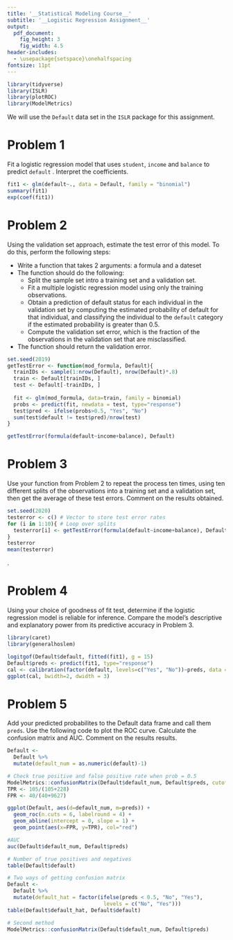 ```yaml
---
title: '__Statistical Modeling Course__'
subtitle: '__Logistic Regression Assignment__'
output:
  pdf_document:
    fig_height: 3
    fig_width: 4.5
header-includes:
  - \usepackage{setspace}\onehalfspacing
fontsize: 11pt
---
```



```r
library(tidyverse)
library(ISLR)
library(plotROC)
library(ModelMetrics)
```

We will use the `Default` data set in the `ISLR` package for this assignment. 

# Problem 1 
Fit a logistic regression model that uses  `student`, `income`  and  `balance`  to predict  `default` . Interpret the coefficients. 

```r
fit1 <- glm(default~., data = Default, family = "binomial")
summary(fit1)
exp(coef(fit1))
```

\textit{Answer: The odds of student defaulting is lower than non-students with the same balance and income by a factor of 0.52. Income does not have a significant effect on the odds of defaulting. For each dollar increase in balance odds of default increase by a factor of 1.0057.}

# Problem 2
Using the validation set approach, estimate the test error of this model. To do this, perform the following steps:

- Write a function that takes 2 arguments: a formula and a dateset 
- The function should do the following:
  - Split the sample set intro a training set and a validation set.
  - Fit a multiple logistic regression model using only the training observations.
  - Obtain a prediction of default status for each individual in the validation set by computing the estimated probability of default for that individual, and classifying the individual to the `default`  category if the estimated probability is greater than 0.5.
  - Compute the validation set error, which is the fraction of the observations in the validation set that are misclassified.
- The function should return the validation error.
  
```r
set.seed(2019)
getTestError <- function(mod_formula, Default){
  trainIDs <- sample(1:nrow(Default), nrow(Default)*.8)
  train <- Default[trainIDs, ]
  test <- Default[-trainIDs, ]
  
  fit <- glm(mod_formula, data=train, family = binomial)
  probs <- predict(fit, newdata = test, type="response")
  test$pred <- ifelse(probs>0.5, "Yes", "No")
  sum(test$default != test$pred)/nrow(test)
}

getTestError(formula(default~income+balance), Default)
```


# Problem 3
Use your function from Problem 2 to repeat the process ten times, using ten different splits of the observations into a training set and a validation set, then get the average of these test errors. Comment on the results obtained.

```r
set.seed(2020)
testerror <- c() # Vector to store test error rates
for (i in 1:10){ # Loop over splits
  testerror[i] <- getTestError(formula(default~income+balance), Default)
}
testerror
mean(testerror)
```

\textit{The test error rates are all between 2.2\% to 3\%}. 

# Problem 4
Using your choice of goodness of fit test, determine if the logistic regression model is reliable for inference. Compare the model's descriptive and explanatory power from its predictive accuracy in Problem 3.

```r
library(caret)
library(generalhoslem)
```

```r
logitgof(Default$default, fitted(fit1), g = 15)
Default$preds <- predict(fit1, type="response")
cal <- calibration(factor(default, levels=c("Yes", "No"))~preds, data = Default)
ggplot(cal, bwidth=2, dwidth = 3)
```

\textit{Answer: Both the Hoslem-Lemeshow test and the calibration plot indicate that the model is a good fit, 
this in addition to producing accurate predictions.} 

# Problem 5
Add your predicted probabilites to the Default data frame and call them `preds`. Use the following code to plot the ROC curve. Calculate the confusion matrix and AUC. Comment on the results results. 

```r
Default <- 
  Default %>% 
  mutate(default_num = as.numeric(default)-1)

# Check true positive and false positive rate when prob = 0.5
ModelMetrics::confusionMatrix(Default$default_num, Default$preds, cutoff= 0.5)
TPR <- 105/(105+228)
FPR <- 40/(40+9627)

ggplot(Default, aes(d=default_num, m=preds)) + 
  geom_roc(n.cuts = 6, labelround = 4) +
  geom_abline(intercept = 0, slope = 1) +
  geom_point(aes(x=FPR, y=TPR), col="red")
```

```r
#AUC
auc(Default$default_num, Default$preds)

# Number of true positives and negatives
table(Default$default)

# Two ways of getting confusion matrix
Default <- 
  Default %>% 
  mutate(default_hat = factor(ifelse(preds < 0.5, "No", "Yes"), 
                               levels = c("No", "Yes")))
table(Default$default_hat, Default$default)

# Second method
ModelMetrics::confusionMatrix(Default$default_num, Default$preds)
```

\textit{Answer: The ROC plot also indicates a good model, because there is a small true positive fraction when the cutoff is small and it increases much more rapidly than the true positive fraction. The AUC is close to 1, also indicating a good model. From the confusion matrix we can see that this data set is unbalanced. We have many more negatives than positives and the number of false positives is more than twice as high as the number of true positives our balanced accuracy is 0.85.}

